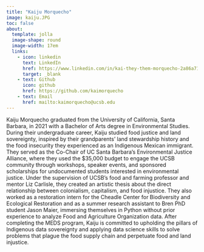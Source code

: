 ```yaml
---
title: "Kaiju Morquecho"
image: kaiju.JPG
toc: false
about: 
  template: jolla
  image-shape: round
  image-width: 17em
  links: 
    - icon: linkedin
      text: LinkedIn 
      href: https://www.linkedin.com/in/kai-they-them-morquecho-2a86a7185/
      target: _blank
    - text: Github
      icon: github
      href: https://github.com/kaimorquecho
    - text: Email
      href: mailto:kaimorquecho@ucsb.edu
---   
```


Kaiju Morquecho graduated from the University of California, Santa Barbara, in 2021 with a Bachelor of Arts degree in Environmental Studies. During their undergraduate career, Kaiju studied food justice and land sovereignty, inspired by their grandparents’ land stewardship history and the food insecurity they experienced as an Indigenous Mexican immigrant. They served as the Co-Chair of UC Santa Barbara’s Environmental Justice Alliance, where they used the $35,000 budget to engage the UCSB community through workshops, speaker events, and sponsored scholarships for undocumented students interested in environmental justice. Under the supervision of UCSB’s food and farming professor and mentor Liz Carlisle, they created an artistic thesis about the direct relationship between colonialism, capitalism, and food injustice. They also worked as a restoration intern for the Cheadle Center for Biodiversity and Ecological Restoration and as a summer research assistant to Bren PhD student Jason Maier, immersing themselves in Python without prior experience to analyze Food and Agriculture Organization data. After completing the MEDS program, Kaiju is committed to upholding the pillars of Indigenous data sovereignty and applying data science skills to solve problems that plague the food supply chain and perpetuate food and land injustice.

